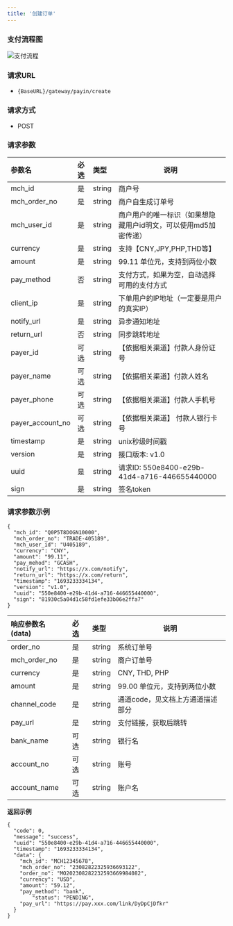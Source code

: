 ```yaml
---
title: '创建订单'
---
```


### 支付流程图


![支付流程](./images/payin.jpg)

###  请求URL

- `{BaseURL}/gateway/payin/create`

### 请求方式

- POST

### 请求参数

| 参数名                | 必选  |类型| 说明                               |
|:-------------------|:----|:----- |----------------------------------|
| mch_id             | 是   |string | 商户号                              |
| mch_order_no       | 是   |string | 商户自生成订单号                         |
| mch_user_id        | 是   |string | 商户用户的唯一标识（如果想隐藏用户id明文，可以使用md5加密传递） |
| currency           | 是   |string | 支持【CNY,JPY,PHP,THD等】            |
| amount             | 是   |string | 99.11  单位元，支持到两位小数               |
| pay_method         | 否  |string | 支付方式，如果为空，自动选择可用的支付方式          |
| client_ip          | 是   |string | 下单用户的IP地址（一定要是用户的真实IP）           |
| notify_url         | 是   |string | 异步通知地址                           |
| return_url         | 否   |string | 同步跳转地址                           |
| payer_id           | 可选  |string | 【依据相关渠道】付款人身份证号                |
| payer_name         | 可选  |string | 【依据相关渠道】付款人姓名                 |
| payer_phone        | 可选  |string | 【依据相关渠道】付款人手机号                 |
| payer_account_no | 可选  |string | 【依据相关渠道】 付款人银行卡号               |
| timestamp          | 是   |string | unix秒级时间戳                        |
| version            | 是   |string | 接口版本: v1.0                       |
|uuid  | 是  | string   | 请求ID: 550e8400-e29b-41d4-a716-446655440000 |
| sign               | 是   |string | 签名token                          |


### 请求参数示例

```
{
  "mch_id": "Q0P5T8DOGN10000",
  "mch_order_no": "TRADE-405189",
  "mch_user_id": "U405189",
  "currency": "CNY",
  "amount": "99.11",
  "pay_mehod": "GCASH",
  "notify_url": "https://x.com/notify",
  "return_url": "https://x.com/return",
  "timestamp": "1693233334134",
  "version": "v1.0",
  "uuid": "550e8400-e29b-41d4-a716-446655440000",
  "sign": "81930c5a04d1c58fd1efe33b06e2ffa7"
}
```

| 响应参数名(data)  |必选|类型| 说明                 |
|:-------------|:---|:----- |--------------------|
| order_no     |是  |string | 系统订单号              |
| mch_order_no |是  |string | 商户订单号              |
| currency     |是  |string | CNY, THD, PHP      |
| amount       |是  |string | 99.00  单位元，支持到两位小数 |
| channel_code |是  |string | 通道code，见文档上方通道描述部分 |
| pay_url      |是  |string | 支付链接，获取后跳转         |
| bank_name    |可选  |string | 银行名                |
| account_no   |可选  |string | 账号                 |
| account_name |可选  |string | 账户名                |

**返回示例**

```
{
  "code": 0,
  "message": "success",
  "uuid": "550e8400-e29b-41d4-a716-446655440000",
  "timestamp": "1693233334134",
  "data": {
    "mch_id": "MCH12345678",
    "mch_order_no": "23082822325936693122",
    "order_no": "MO202308282232593669984082",
    "currency": "USD",
    "amount": "59.12",
    "pay_method": "bank",
		"status": "PENDING",
    "pay_url": "https://pay.xxx.com/link/DyDpCjDfkr"
  }
}
```